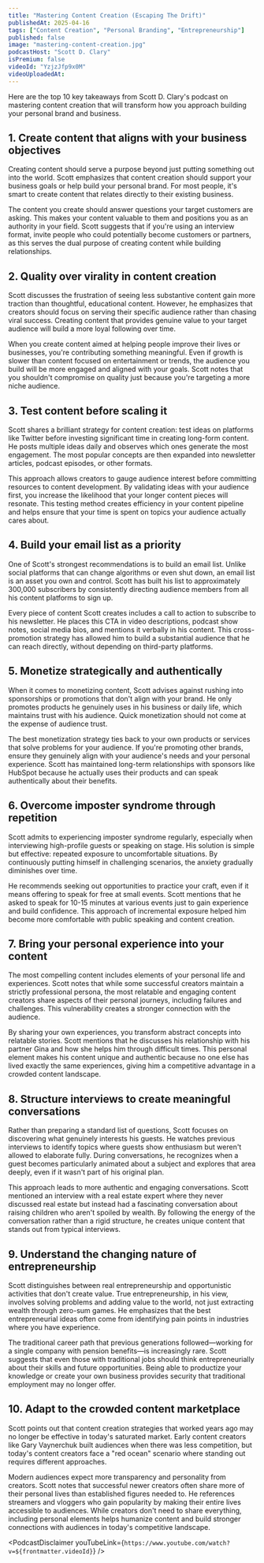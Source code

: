 ```yaml
---
title: "Mastering Content Creation (Escaping The Drift)"
publishedAt: 2025-04-16
tags: ["Content Creation", "Personal Branding", "Entrepreneurship"]
published: false
image: "mastering-content-creation.jpg"
podcastHost: "Scott D. Clary"
isPremium: false
videoId: "YzjzJfp9x0M"
videoUploadedAt:
---
```



<PodcastSummaryPageLayout frontmatter={frontmatter}>

Here are the top 10 key takeaways from Scott D. Clary's podcast on mastering content creation that will transform how you approach building your personal brand and business.

## 1. Create content that aligns with your business objectives

Creating content should serve a purpose beyond just putting something out into the world. Scott emphasizes that content creation should support your business goals or help build your personal brand. For most people, it's smart to create content that relates directly to their existing business.

The content you create should answer questions your target customers are asking. This makes your content valuable to them and positions you as an authority in your field. Scott suggests that if you're using an interview format, invite people who could potentially become customers or partners, as this serves the dual purpose of creating content while building relationships.

## 2. Quality over virality in content creation

Scott discusses the frustration of seeing less substantive content gain more traction than thoughtful, educational content. However, he emphasizes that creators should focus on serving their specific audience rather than chasing viral success. Creating content that provides genuine value to your target audience will build a more loyal following over time.

When you create content aimed at helping people improve their lives or businesses, you're contributing something meaningful. Even if growth is slower than content focused on entertainment or trends, the audience you build will be more engaged and aligned with your goals. Scott notes that you shouldn't compromise on quality just because you're targeting a more niche audience.

## 3. Test content before scaling it

Scott shares a brilliant strategy for content creation: test ideas on platforms like Twitter before investing significant time in creating long-form content. He posts multiple ideas daily and observes which ones generate the most engagement. The most popular concepts are then expanded into newsletter articles, podcast episodes, or other formats.

This approach allows creators to gauge audience interest before committing resources to content development. By validating ideas with your audience first, you increase the likelihood that your longer content pieces will resonate. This testing method creates efficiency in your content pipeline and helps ensure that your time is spent on topics your audience actually cares about.

## 4. Build your email list as a priority

One of Scott's strongest recommendations is to build an email list. Unlike social platforms that can change algorithms or even shut down, an email list is an asset you own and control. Scott has built his list to approximately 300,000 subscribers by consistently directing audience members from all his content platforms to sign up.

Every piece of content Scott creates includes a call to action to subscribe to his newsletter. He places this CTA in video descriptions, podcast show notes, social media bios, and mentions it verbally in his content. This cross-promotion strategy has allowed him to build a substantial audience that he can reach directly, without depending on third-party platforms.

## 5. Monetize strategically and authentically

When it comes to monetizing content, Scott advises against rushing into sponsorships or promotions that don't align with your brand. He only promotes products he genuinely uses in his business or daily life, which maintains trust with his audience. Quick monetization should not come at the expense of audience trust.

The best monetization strategy ties back to your own products or services that solve problems for your audience. If you're promoting other brands, ensure they genuinely align with your audience's needs and your personal experience. Scott has maintained long-term relationships with sponsors like HubSpot because he actually uses their products and can speak authentically about their benefits.

## 6. Overcome imposter syndrome through repetition

Scott admits to experiencing imposter syndrome regularly, especially when interviewing high-profile guests or speaking on stage. His solution is simple but effective: repeated exposure to uncomfortable situations. By continuously putting himself in challenging scenarios, the anxiety gradually diminishes over time.

He recommends seeking out opportunities to practice your craft, even if it means offering to speak for free at small events. Scott mentions that he asked to speak for 10-15 minutes at various events just to gain experience and build confidence. This approach of incremental exposure helped him become more comfortable with public speaking and content creation.

## 7. Bring your personal experience into your content

The most compelling content includes elements of your personal life and experiences. Scott notes that while some successful creators maintain a strictly professional persona, the most relatable and engaging content creators share aspects of their personal journeys, including failures and challenges. This vulnerability creates a stronger connection with the audience.

By sharing your own experiences, you transform abstract concepts into relatable stories. Scott mentions that he discusses his relationship with his partner Gina and how she helps him through difficult times. This personal element makes his content unique and authentic because no one else has lived exactly the same experiences, giving him a competitive advantage in a crowded content landscape.

## 8. Structure interviews to create meaningful conversations

Rather than preparing a standard list of questions, Scott focuses on discovering what genuinely interests his guests. He watches previous interviews to identify topics where guests show enthusiasm but weren't allowed to elaborate fully. During conversations, he recognizes when a guest becomes particularly animated about a subject and explores that area deeply, even if it wasn't part of his original plan.

This approach leads to more authentic and engaging conversations. Scott mentioned an interview with a real estate expert where they never discussed real estate but instead had a fascinating conversation about raising children who aren't spoiled by wealth. By following the energy of the conversation rather than a rigid structure, he creates unique content that stands out from typical interviews.

## 9. Understand the changing nature of entrepreneurship

Scott distinguishes between real entrepreneurship and opportunistic activities that don't create value. True entrepreneurship, in his view, involves solving problems and adding value to the world, not just extracting wealth through zero-sum games. He emphasizes that the best entrepreneurial ideas often come from identifying pain points in industries where you have experience.

The traditional career path that previous generations followed—working for a single company with pension benefits—is increasingly rare. Scott suggests that even those with traditional jobs should think entrepreneurially about their skills and future opportunities. Being able to productize your knowledge or create your own business provides security that traditional employment may no longer offer.

## 10. Adapt to the crowded content marketplace

Scott points out that content creation strategies that worked years ago may no longer be effective in today's saturated market. Early content creators like Gary Vaynerchuk built audiences when there was less competition, but today's content creators face a "red ocean" scenario where standing out requires different approaches.

Modern audiences expect more transparency and personality from creators. Scott notes that successful newer creators often share more of their personal lives than established figures needed to. He references streamers and vloggers who gain popularity by making their entire lives accessible to audiences. While creators don't need to share everything, including personal elements helps humanize content and build stronger connections with audiences in today's competitive landscape.

<PodcastDisclaimer
  youTubeLink={`https://www.youtube.com/watch?v=${frontmatter.videoId}`}
/>

</PodcastSummaryPageLayout>
